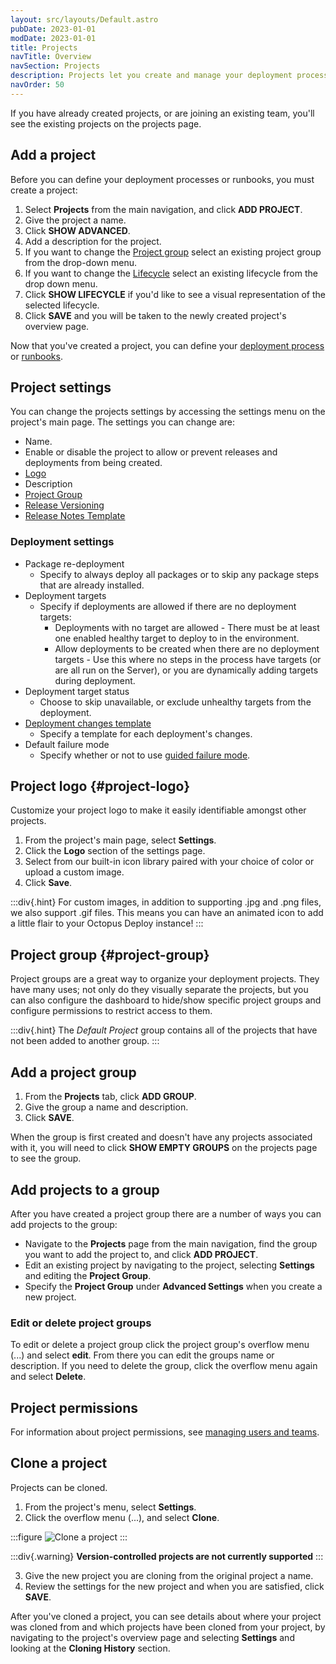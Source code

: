 ```yaml
---
layout: src/layouts/Default.astro
pubDate: 2023-01-01
modDate: 2023-01-01
title: Projects
navTitle: Overview
navSection: Projects
description: Projects let you create and manage your deployment processes, releases, and operations processes.
navOrder: 50
---
```


<Projects />

If you have already created projects, or are joining an existing team, you'll see the existing projects on the projects page.

## Add a project

Before you can define your deployment processes or runbooks, you must create a project:

1. Select **Projects** from the main navigation, and click **ADD PROJECT**.
1. Give the project a name.
1. Click **SHOW ADVANCED**.
1. Add a description for the project.
1. If you want to change the [Project group](/docs/projects/#project-group) select an existing project group from the drop-down menu.
1. If you want to change the [Lifecycle](/docs/releases/lifecycles) select an existing lifecycle from the drop down menu.
1. Click **SHOW LIFECYCLE** if you'd like to see a visual representation of the selected lifecycle.
1. Click **SAVE** and you will be taken to the newly created project's overview page.

Now that you've created a project, you can define your [deployment process](/docs/projects/deployment-process/) or [runbooks](/docs/runbooks).

## Project settings

You can change the projects settings by accessing the settings menu on the project's main page. The settings you can change are:

- Name.
- Enable or disable the project to allow or prevent releases and deployments from being created.
- [Logo](#project-logo)
- Description
- [Project Group](#project-group)
- [Release Versioning](/docs/releases/release-versioning)
- [Release Notes Template](/docs/releases/release-notes/#templates)

### Deployment settings

- Package re-deployment
    - Specify to always deploy all packages or to skip any package steps that are already installed.
- Deployment targets
    - Specify if deployments are allowed if there are no deployment targets:
        - Deployments with no target are allowed - There must be at least one enabled healthy target to deploy to in the environment.
        - Allow deployments to be created when there are no deployment targets - Use this where no steps in the process have targets (or are all run on the Server), or you are dynamically adding targets during deployment.
- Deployment target status
    - Choose to skip unavailable, or exclude unhealthy targets from the deployment.
- [Deployment changes template](/docs/releases/deployment-notes/#Templates)
    - Specify a template for each deployment's changes.
- Default failure mode
    - Specify whether or not to use [guided failure mode](/docs/releases/guided-failures).

## Project logo \{#project-logo}

Customize your project logo to make it easily identifiable amongst other projects.

1. From the project's main page, select **Settings**.
2. Click the **Logo** section of the settings page.
3. Select from our built-in icon library paired with your choice of color or upload a custom image.
4. Click **Save**.

:::div{.hint}
For custom images, in addition to supporting .jpg and .png files, we also support .gif files. This means you can have an animated icon to add a little flair to your Octopus Deploy instance!
:::

## Project group \{#project-group}

Project groups are a great way to organize your deployment projects. They have many uses; not only do they visually separate the projects, but you can also configure the dashboard to hide/show specific project groups and configure permissions to restrict access to them.

:::div{.hint}
The *Default Project* group contains all of the projects that have not been added to another group.
:::
## Add a project group

1. From the **Projects** tab, click **ADD GROUP**.
1. Give the group a name and description.
1. Click **SAVE**.

When the group is first created and doesn't have any projects associated with it, you will need to click **SHOW EMPTY GROUPS** on the projects page to see the group.

## Add projects to a group

After you have created a project group there are a number of ways you can add projects to the group:

- Navigate to the **Projects** page from the main navigation, find the group you want to add the project to, and click **ADD PROJECT**.
- Edit an existing project by navigating to the project, selecting **Settings** and editing the **Project Group**.
- Specify the **Project Group** under **Advanced Settings** when you create a new project.

### Edit or delete project groups

To edit or delete a project group click the project group's overflow menu (...) and select **edit**. From there you can edit the groups name or description. If you need to delete the group, click the overflow menu again and select **Delete**.

## Project permissions

For information about project permissions, see [managing users and teams](/docs/security/users-and-teams).

## Clone a project

Projects can be cloned.

1. From the project's menu, select **Settings**.
2. Click the overflow menu (...), and select **Clone**.

:::figure
![Clone a project](/docs/projects/images/clone-project.png "width=500")
:::

:::div{.warning}
**Version-controlled projects are not currently supported**
:::

3. Give the new project you are cloning from the original project a name.
4. Review the settings for the new project and when you are satisfied, click **SAVE**.

After you've cloned a project, you can see details about where your project was cloned from and which projects have been cloned from your project, by navigating to the project's overview page and selecting **Settings** and looking at the **Cloning History** section.
